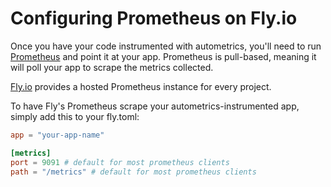 # Configuring Prometheus on Fly.io

Once you have your code instrumented with autometrics, you'll need to run
[Prometheus](https://prometheus.io) and point it at your app. Prometheus is
pull-based, meaning it will poll your app to scrape the metrics collected.

[Fly.io](https://fly.io) provides a hosted Prometheus instance for every
project.

To have Fly's Prometheus scrape your autometrics-instrumented app, simply add
this to your fly.toml:

```toml filename="fly.toml"
app = "your-app-name"

[metrics]
port = 9091 # default for most prometheus clients
path = "/metrics" # default for most prometheus clients
```